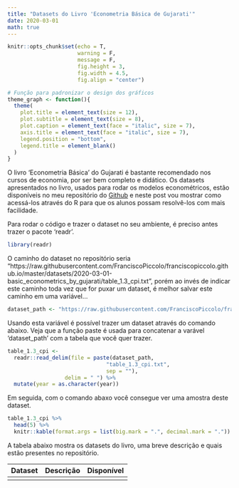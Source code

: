 ```yaml
---
title: "Datasets do Livro 'Econometria Básica de Gujarati'"
date: 2020-03-01
math: true
---
```


```r
knitr::opts_chunk$set(echo = T,
                      warning = F,
                      message = F,
                      fig.height = 3,
                      fig.width = 4.5,
                      fig.align = "center")

# Função para padronizar o design dos gráficos
theme_graph <- function(){
  theme(
    plot.title = element_text(size = 12),
    plot.subtitle = element_text(size = 8),
    plot.caption = element_text(face = "italic", size = 7),
    axis.title = element_text(face = "italic", size = 7),
    legend.position = "bottom",
    legend.title = element_blank()
  )
}
```

O livro 'Econometria Básica' do Gujarati é bastante recomendado nos cursos de economia, por ser bem completo e didático. Os datasets apresentados no livro, usados para rodar os modelos econométricos, estão disponíveis no meu repositório do [Github](https://github.com/FranciscoPiccolo/franciscopiccolo.github.io/tree/master/datasets/2020-03-01-basic_econometrics_by_gujarati) e neste post vou mostrar como acessá-los através do R para que os alunos possam resolvê-los com mais facilidade.

Para rodar o código e trazer o dataset no seu ambiente, é preciso antes trazer o pacote 'readr'.

```r
library(readr)
```

O caminho do dataset no repositório seria "https://raw.githubusercontent.com/FranciscoPiccolo/franciscopiccolo.github.io/master/datasets/2020-03-01-basic_econometrics_by_gujarati/table_1.3_cpi.txt", porém ao invés de indicar este caminho toda vez que for puxar um dataset, é melhor salvar este caminho em uma variável...

```r
dataset_path <- "https://raw.githubusercontent.com/FranciscoPiccolo/franciscopiccolo.github.io/master/datasets/2020-03-01-basic_econometrics_by_gujarati/"
```

Usando esta variável é possível trazer um dataset através do comando abaixo. Veja que a função paste é usada para concatenar a varável 'dataset_path' com a tabela que você quer trazer.

```r
table_1.3_cpi <-
  readr::read_delim(file = paste(dataset_path,
                               "table_1.3_cpi.txt",
                               sep = ""),
                  delim = " ") %>%
  mutate(year = as.character(year))
```

Em seguida, com o comando abaxo você consegue ver uma amostra deste dataset.

```r
table_1.3_cpi %>%
  head(5) %>%
  knitr::kable(format.args = list(big.mark = ".", decimal.mark = "."))
```

A tabela abaixo mostra os datasets do livro, uma breve descrição e quais estão presentes no repositório.

|Dataset   | Descrição                               | Disponível |
|----------|-----------------------------------------|------------|
|
